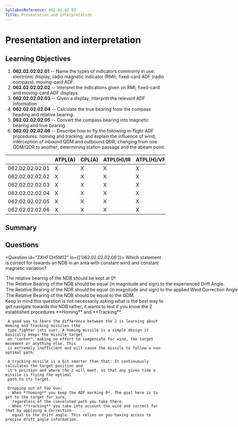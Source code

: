 ```yaml
---
SyllabusReference: 062.02.02.02
Title: Presentation and interpretation
---
```


# Presentation and interpretation

## Learning Objectives

1. **062.02.02.02.01** -- Name the types of indicators commonly in use:
   electronic display; radio magnetic indicator (RMI); fixed-card ADF (radio
   compass); moving-card ADF.
2. **062.02.02.02.02** -- Interpret the indications given on RMI, fixed-card and
   moving-card ADF displays.
3. **062.02.02.02.03** -- Given a display, interpret the relevant ADF
   information.
4. **062.02.02.02.04** -- Calculate the true bearing from the compass heading
   and relative bearing.
5. **062.02.02.02.05** -- Convert the compass bearing into magnetic bearing and
   true bearing.
6. **062.02.02.02.06** -- Describe how to fly the following in-flight ADF
   procedures: homing and tracking, and explain the influence of wind;
   interception of inbound QDM and outbound QDR; changing from one QDM/QDR to
   another; determining station passage and the abeam point.

|                 | ATPL(A) | CPL(A) | ATPL(H)/IR | ATPL(H)/VFR | CPL(H) | IR  | CBIR(A) |
| --------------- | ------- | ------ | ---------- | ----------- | ------ | --- | ------- |
| 062.02.02.02.01 | X       | X      | X          | X           | X      | X   | X       |
| 062.02.02.02.02 | X       | X      | X          | X           | X      | X   | X       |
| 062.02.02.02.03 | X       | X      | X          | X           | X      | X   | X       |
| 062.02.02.02.04 | X       | X      | X          | X           | X      | X   | X       |
| 062.02.02.02.05 | X       | X      | X          | X           | X      | X   | X       |
| 062.02.02.02.06 | X       | X      | X          | X           | X      | X   | X       |

## Summary

## Questions

<Question id="ZXHFCH5M12" lo={['062.02.02.02.06']}>
  <Text  variant='oneCorrect'>
     Which statement is correct for <Subject/> towards an NDB in an 
     area with constant wind and constant magnetic variation?
  </Text>
  <Option id='ikcfibAw6r-1' subject={[["homing"]]} why='Describes the Homing technique'>
   The relative bearing of the NDB should be kept at 0º
  </Option>
  <Option id='ikcfibAw6r-2' subject={[["tracking"]]} why='Describes the Tracking technique'>
    The Relative Bearing of the NDB should be equal (in magnitude and sign) to the experienced Drift Angle.
  </Option>
  <Option id='ikcfibAw6r-3'>
     The Relative Bearing of the NDB should be equal (in magnitude and sign) to the applied Wind Correction Angle.
  </Option>
  <Option id='ikcfibAw6r-4'>
     The Relative Bearing of the NDB should be equal to the QDM.
  </Option>
  <Explanation>
     Keep in mind this question is not necessarily asking what is the best way to get navigate towards 
     the NDB rather, it wants to test if you know the 2 established procedures **Homing** and **Tracking**.

     A good way to learn the difference between the 2 is learning about Homing and Tracking missiles (the
     type fighter jets use). A homing missile is a simple design it basically keeps the missile target
     on "center", making no effort to compensate for wind, the target movement or anything else. This
     is extremely inefficient and will cause the missile to follow a non-optimal path.

     A tracking missile is a bit smarter than that: It continuously calculates the target position and
     it's position and where the 2 will meet, so that any given time a missile is flying the optimal
     path to its target.

     Dropping out of Top Gun:
     - When **homing** you keep the ADF marking 0º. The goal here is to get to the target for sure,
       regardless of the convoluted path you take there.
     - When **tracking** you take into account the wind and correct for that by applying a Correction
       equal to the drift angle. This relies on you having access to precise drift angle information.

  </Explanation>
</Question>
